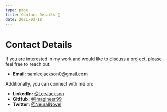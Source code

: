 ```yaml
---
type: page
title: Contact Details 📱
date: 2021-03-18
---
```


# Contact Details

If you are interested in my work and would like to discuss a project, please feel free to reach out:

- **Email:** [samleejackson0@gmail.com](mailto:samleejackson0@gmail.com)

Additionally, you can connect with me on:
- **LinkedIn:** [@LeeJackson](https://linkedin.com/in/LeeJackson)
- **GitHub:** [@Imagineer99](https://github.com/Imagineer99)
- **Twitter:** [@NeuralNovel](https://twitter.com/NeuralNovel)
